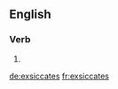 ==English==

===Verb===
{{head|en}}

# {{en-third-person singular of|exsiccate}}

[[de:exsiccates]]
[[fr:exsiccates]]